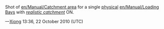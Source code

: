 Shot of [[en/Manual/Catchment area]] for a single [[en/Physical station|physical]] [[en/Manual/Loading Bays]] with ''[[en/Archive/Manual/Settings/Advanced Settings/Stations#allow-more-realistically-sized-catchment-areas|realistic catchment]]'' ON. 

{{Page:en/Archive/Community/Users/Xiong/license}}

&mdash;[[en/Xiong|Xiong]] 13:36, 22 October 2010 (UTC)
